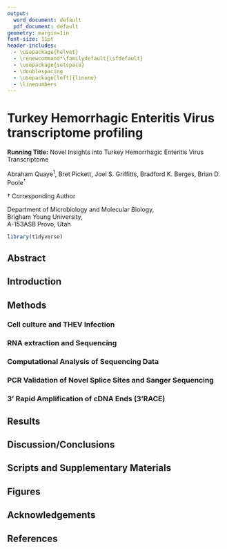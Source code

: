 ```yaml
---
output:
  word_document: default
  pdf_document: default
geometry: margin=1in
font-size: 11pt
header-includes:
  - \usepackage{helvet}
  - \renewcommand*\familydefault{\sfdefault}
  - \usepackage{setspace}
  - \doublespacing
  - \usepackage[left]{lineno}
  - \linenumbers
---
```


# Turkey Hemorrhagic Enteritis Virus transcriptome profiling

\vspace{10mm}

**Running Title:** Novel Insights into Turkey Hemorrhagic Enteritis Virus Transcriptome

\vspace{25mm}
Abraham Quaye${^1}$, Bret Pickett, Joel S. Griffitts, Bradford K. Berges, Brian D. Poole${^\dagger}$

\vspace{5mm}
${\dagger}$ Corresponding Author

\vspace{10mm}
Department of Microbiology and Molecular Biology,  
Brigham Young University,  
A-153ASB Provo, Utah  

\newpage

```r
library(tidyverse)
```

## Abstract

\newpage
## Introduction

\newpage
## Methods
### Cell culture and THEV Infection  
### RNA extraction and Sequencing  
### Computational Analysis of Sequencing Data  
### PCR Validation of Novel Splice Sites and Sanger Sequencing  
### 3' Rapid Amplification of cDNA Ends (3'RACE)  

\newpage
## Results

\newpage
## Discussion/Conclusions

\newpage
## Scripts and Supplementary Materials

\newpage
## Figures

\newpage
## Acknowledgements

\newpage
## References


